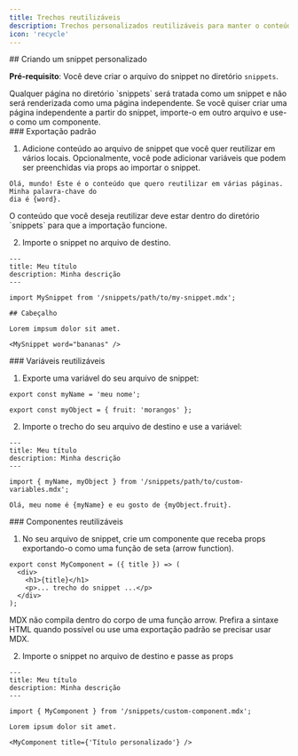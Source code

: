 ```yaml
---
title: Trechos reutilizáveis
description: Trechos personalizados reutilizáveis para manter o conteúdo em sincronia
icon: 'recycle'
---
```



<SnippetIntro />

<div id="creating-a-custom-snippet">
  ## Criando um snippet personalizado
</div>

**Pré-requisito**: Você deve criar o arquivo do snippet no diretório `snippets`.

<Note>
  Qualquer página no diretório `snippets` será tratada como um snippet e não
  será renderizada como uma página independente. Se você quiser criar uma página
  independente a partir do snippet, importe-o em outro arquivo e use-o como um
  componente.
</Note>

<div id="default-export">
  ### Exportação padrão
</div>

1. Adicione conteúdo ao arquivo de snippet que você quer reutilizar em vários
   locais. Opcionalmente, você pode adicionar variáveis que podem ser preenchidas via props
   ao importar o snippet.

```mdx snippets/meu-snippet.mdx
Olá, mundo! Este é o conteúdo que quero reutilizar em várias páginas. Minha palavra-chave do
dia é {word}.
```

<Warning>
  O conteúdo que você deseja reutilizar deve estar dentro do diretório `snippets`
  para que a importação funcione.
</Warning>

2. Importe o snippet no arquivo de destino.

```mdx arquivo-de-destino.mdx
---
title: Meu título
description: Minha descrição
---

import MySnippet from '/snippets/path/to/my-snippet.mdx';

## Cabeçalho

Lorem impsum dolor sit amet.

<MySnippet word="bananas" />
```

<div id="reusable-variables">
  ### Variáveis reutilizáveis
</div>

1. Exporte uma variável do seu arquivo de snippet:

```mdx trechos/caminho/para/variaveis-personalizadas.mdx
export const myName = 'meu nome';

export const myObject = { fruit: 'morangos' };
```

2. Importe o trecho do seu arquivo de destino e use a variável:

```mdx arquivo-de-destino.mdx
---
title: Meu título
description: Minha descrição
---

import { myName, myObject } from '/snippets/path/to/custom-variables.mdx';

Olá, meu nome é {myName} e eu gosto de {myObject.fruit}.
```

<div id="reusable-components">
  ### Componentes reutilizáveis
</div>

1. No seu arquivo de snippet, crie um componente que receba props exportando-o
   como uma função de seta (arrow function).

```mdx snippets/custom-component.mdx
export const MyComponent = ({ title }) => (
  <div>
    <h1>{title}</h1>
    <p>... trecho do snippet ...</p>
  </div>
);
```

<Warning>
  MDX não compila dentro do corpo de uma função arrow. Prefira a sintaxe HTML
  quando possível ou use uma exportação padrão se precisar usar MDX.
</Warning>

2. Importe o snippet no arquivo de destino e passe as props

```mdx arquivo-de-destino.mdx
---
title: Meu título
description: Minha descrição
---

import { MyComponent } from '/snippets/custom-component.mdx';

Lorem ipsum dolor sit amet.

<MyComponent title={'Título personalizado'} />
```
